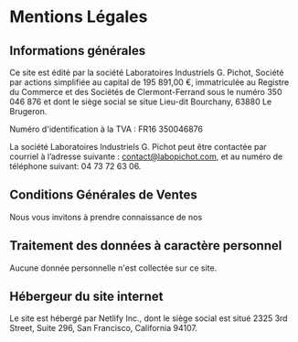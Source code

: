 
# Mentions Légales

## Informations générales

Ce site est édité par la société Laboratoires Industriels G. Pichot, Société par
actions simplifiée au capital de 195 891,00 €, immatriculée au Registre du
Commerce et des Sociétés de Clermont-Ferrand sous le numéro 350 046 876 et dont
le siège social se situe Lieu-dit Bourchany, 63880 Le Brugeron.

Numéro d'identification à la TVA : FR16 350046876

La société Laboratoires Industriels G. Pichot peut être contactée par courriel à l’adresse suivante :
contact@labopichot.com, et au numéro de téléphone suivant: 04 73 72 63 06.

## Conditions Générales de Ventes
Nous vous invitons à prendre connaissance de nos <Cgv/>

## Traitement des données à caractère personnel
Aucune donnée personnelle n'est collectée sur ce site.

## Hébergeur du site internet
Le site est hébergé par Netlify Inc., dont le siège social est situé 2325 3rd Street, Suite 296, San Francisco, California 94107.